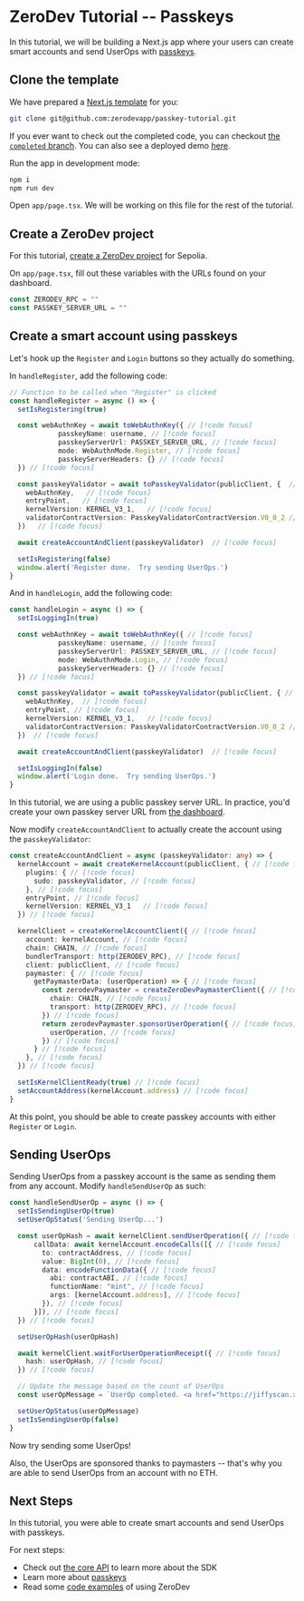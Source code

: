 # ZeroDev Tutorial -- Passkeys

In this tutorial, we will be building a Next.js app where your users can create smart accounts and send UserOps with [passkeys](/sdk/advanced/passkeys).

## Clone the template

We have prepared a [Next.js template](https://github.com/zerodevapp/passkey-tutorial) for you:

```bash
git clone git@github.com:zerodevapp/passkey-tutorial.git
```

If you ever want to check out the completed code, you can checkout [the `completed` branch](https://github.com/zerodevapp/passkey-tutorial/tree/completed).  You can also see a deployed demo [here](https://passkey-demo.zerodev.app/).

Run the app in development mode:

```bash
npm i
npm run dev
```

Open `app/page.tsx`.  We will be working on this file for the rest of the tutorial.

## Create a ZeroDev project

For this tutorial, [create a ZeroDev project](https://dashboard.zerodev.app) for Sepolia.

On `app/page.tsx`, fill out these variables with the URLs found on your dashboard.

```ts
const ZERODEV_RPC = ""
const PASSKEY_SERVER_URL = ""
```

## Create a smart account using passkeys

Let's hook up the `Register` and `Login` buttons so they actually do something.

In `handleRegister`, add the following code:

```ts
// Function to be called when "Register" is clicked
const handleRegister = async () => {
  setIsRegistering(true)

  const webAuthnKey = await toWebAuthnKey({ // [!code focus]
            passkeyName: username, // [!code focus]
            passkeyServerUrl: PASSKEY_SERVER_URL, // [!code focus]
            mode: WebAuthnMode.Register, // [!code focus]
            passkeyServerHeaders: {} // [!code focus]
  }) // [!code focus]

  const passkeyValidator = await toPasskeyValidator(publicClient, {  // [!code focus]
    webAuthnKey,   // [!code focus]
    entryPoint,   // [!code focus]
    kernelVersion: KERNEL_V3_1,   // [!code focus]
    validatorContractVersion: PasskeyValidatorContractVersion.V0_0_2 // [!code focus]
  })   // [!code focus]

  await createAccountAndClient(passkeyValidator)  // [!code focus]

  setIsRegistering(false)
  window.alert('Register done.  Try sending UserOps.')
}
```

And in `handleLogin`, add the following code:

```ts
const handleLogin = async () => {
  setIsLoggingIn(true)

  const webAuthnKey = await toWebAuthnKey({ // [!code focus]
            passkeyName: username, // [!code focus]
            passkeyServerUrl: PASSKEY_SERVER_URL, // [!code focus]
            mode: WebAuthnMode.Login, // [!code focus]
            passkeyServerHeaders: {} // [!code focus]
  }) // [!code focus]

  const passkeyValidator = await toPasskeyValidator(publicClient, { // [!code focus]
    webAuthnKey,  // [!code focus]
    entryPoint, // [!code focus]
    kernelVersion: KERNEL_V3_1,   // [!code focus]
    validatorContractVersion: PasskeyValidatorContractVersion.V0_0_2 // [!code focus]
  })  // [!code focus]

  await createAccountAndClient(passkeyValidator)  // [!code focus]

  setIsLoggingIn(false)
  window.alert('Login done.  Try sending UserOps.')
}
```

In this tutorial, we are using a public passkey server URL.  In practice, you'd create your own passkey server URL from [the dashboard](https://dashboard.zerodev.app/).

Now modify `createAccountAndClient` to actually create the account using the `passkeyValidator`:

```ts
const createAccountAndClient = async (passkeyValidator: any) => {
  kernelAccount = await createKernelAccount(publicClient, { // [!code focus]
    plugins: { // [!code focus]
      sudo: passkeyValidator, // [!code focus]
    }, // [!code focus]
    entryPoint, // [!code focus]
    kernelVersion: KERNEL_V3_1   // [!code focus]
  }) // [!code focus]

  kernelClient = createKernelAccountClient({ // [!code focus]
    account: kernelAccount, // [!code focus]
    chain: CHAIN, // [!code focus]
    bundlerTransport: http(ZERODEV_RPC), // [!code focus]
    client: publicClient, // [!code focus]
    paymaster: { // [!code focus]
      getPaymasterData: (userOperation) => { // [!code focus]
        const zerodevPaymaster = createZeroDevPaymasterClient({ // [!code focus]
          chain: CHAIN, // [!code focus]
          transport: http(ZERODEV_RPC), // [!code focus]
        }) // [!code focus]
        return zerodevPaymaster.sponsorUserOperation({ // [!code focus]
          userOperation, // [!code focus]
        }) // [!code focus]
      } // [!code focus]
    }, // [!code focus]
  }) // [!code focus]

  setIsKernelClientReady(true) // [!code focus]
  setAccountAddress(kernelAccount.address) // [!code focus]
}
```

At this point, you should be able to create passkey accounts with either `Register` or `Login`.

## Sending UserOps

Sending UserOps from a passkey account is the same as sending them from any account.  Modify `handleSendUserOp` as such:

```ts
const handleSendUserOp = async () => {
  setIsSendingUserOp(true)
  setUserOpStatus('Sending UserOp...')

  const userOpHash = await kernelClient.sendUserOperation({ // [!code focus]
      callData: await kernelAccount.encodeCalls([{ // [!code focus]
        to: contractAddress, // [!code focus]
        value: BigInt(0), // [!code focus]
        data: encodeFunctionData({ // [!code focus]
          abi: contractABI, // [!code focus]
          functionName: "mint", // [!code focus]
          args: [kernelAccount.address], // [!code focus]
        }), // [!code focus]
      }]), // [!code focus]
  }) // [!code focus]

  setUserOpHash(userOpHash)

  await kernelClient.waitForUserOperationReceipt({ // [!code focus]
    hash: userOpHash, // [!code focus]
  }) // [!code focus]

  // Update the message based on the count of UserOps
  const userOpMessage = `UserOp completed. <a href="https://jiffyscan.xyz/userOpHash/${userOpHash}?network=sepolia" target="_blank" rel="noopener noreferrer" class="text-blue-500 hover:text-blue-700">Click here to view.</a>`

  setUserOpStatus(userOpMessage)
  setIsSendingUserOp(false)
}
```

Now try sending some UserOps!

Also, the UserOps are sponsored thanks to paymasters -- that's why you are able to send UserOps from an account with no ETH.

## Next Steps

In this tutorial, you were able to create smart accounts and send UserOps with passkeys.

For next steps:

- Check out [the core API](/sdk/core-api/create-account) to learn more about the SDK
- Learn more about [passkeys](/sdk/advanced/passkeys)
- Read some [code examples](https://github.com/zerodevapp/zerodev-examples) of using ZeroDev
